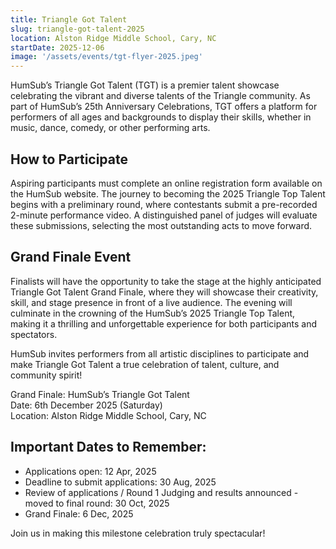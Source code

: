 ```yaml
---
title: Triangle Got Talent
slug: triangle-got-talent-2025
location: Alston Ridge Middle School, Cary, NC
startDate: 2025-12-06
image: '/assets/events/tgt-flyer-2025.jpeg'
---
```


HumSub’s Triangle Got Talent (TGT) is a premier talent showcase celebrating the vibrant and diverse talents of the Triangle community. As part of HumSub’s 25th Anniversary Celebrations, TGT offers a platform for performers of all ages and backgrounds to display their skills, whether in music, dance, comedy, or other performing arts.

## How to Participate

Aspiring participants must complete an online registration form available on the HumSub website. The journey to becoming the 2025 Triangle Top Talent begins with a preliminary round, where contestants submit a pre-recorded 2-minute performance video. A distinguished panel of judges will evaluate these submissions, selecting the most outstanding acts to move forward.

## Grand Finale Event

Finalists will have the opportunity to take the stage at the highly anticipated Triangle Got Talent Grand Finale, where they will showcase their creativity, skill, and stage presence in front of a live audience. The evening will culminate in the crowning of the HumSub’s 2025 Triangle Top Talent, making it a thrilling and unforgettable experience for both participants and spectators.

HumSub invites performers from all artistic disciplines to participate and make Triangle Got Talent a true celebration of talent, culture, and community spirit!

Grand Finale: HumSub’s Triangle Got Talent  
Date: 6th December 2025 (Saturday)  
Location: Alston Ridge Middle School, Cary, NC 

## Important Dates to Remember:  
- Applications open: 12 Apr, 2025  
- Deadline to submit applications: 30 Aug, 2025  
- Review of applications / Round 1 Judging and results announced - moved to final round: 30 Oct, 2025  
- Grand Finale: 6 Dec, 2025  

Join us in making this milestone celebration truly spectacular!